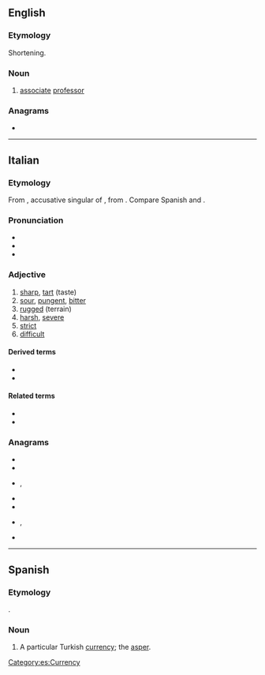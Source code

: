 ==English==

===Etymology===
Shortening.

===Noun===
{{en-noun}}

# {{lb|en|Australian|informal}} [[associate]] [[professor]]

===Anagrams===
* {{anagrams|en|a=aoprs|Paros|praos|proas|psora|rapso|roaps|sapor|sapro-}}

----

==Italian==

===Etymology===
From {{inh|it|la|asperum}}, accusative singular of {{m|la|asper||rough}}, from {{der|it|ine-pro|*h₂esp-||to cut}}. Compare Spanish and {{cog|pt|áspero||rough}}.

===Pronunciation===
* {{IPA|/ˈas.pro/|[ˈäs̪pr̺o̞]|lang=it}}
* {{it-stress|àspro}}
* {{hyph|a|spro|lang=it}}

===Adjective===
{{it-adj|aspr}}

# [[sharp]], [[tart]] (taste)
# [[sour]], [[pungent]], [[bitter]]
# [[rugged]] (terrain)
# [[harsh]], [[severe]]
# [[strict]]
# [[difficult]]

====Derived terms====
* {{l|it|asprezza}}
* {{l|it|asprigno}}

====Related terms====
* {{l|it|asperità}}
* {{l|it|asperrimo}}

===Anagrams===
* {{l|it|parso}}
* {{l|it|prosa}}
* {{l|it|raspo}}, {{l|it|raspò}}
* {{l|it|saprò}}
* {{l|it|sopra}}
* {{l|it|sparo}}, {{l|it|sparò}}
* {{l|it|spora}}

----

==Spanish==

===Etymology===
{{etyl|grc|es}} {{m|el|ἄσπρον}}.

===Noun===
{{es-noun|m}}

# A particular Turkish [[currency]]; the [[asper]].

[[Category:es:Currency]]